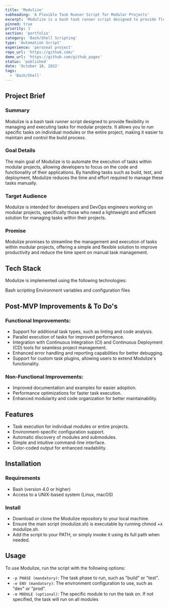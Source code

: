 ```yaml
---
title: 'Modulize'
subheading: 'A Flexible Task Runner Script for Modular Projects'
excerpt: 'Modulize is a bash task runner script designed to provide flexibility in managing and executing tasks for modular projects. It allows you to run specific tasks on individual modules or the entire project, making it easier to maintain and control the build process.'
pinned: true
priority: 3
section: 'portfolio'
category: 'Bash/Shell Scripting'
type: 'Automation Script'
experience: 'personal project'
repo_url: 'https://github.com/'
demo_url: 'https://github.com/github_pages'
status: 'published'
date: 'October 10, 2022'
tags:
  - 'Bash/Shell'
---
```


## Project Brief

### Summary

Modulize is a bash task runner script designed to provide flexibility in managing and executing tasks for modular projects. It allows you to run specific tasks on individual modules or the entire project, making it easier to maintain and control the build process.

### Goal Details

The main goal of Modulize is to automate the execution of tasks within modular projects, allowing developers to focus on the code and functionality of their applications. By handling tasks such as build, test, and deployment, Modulize reduces the time and effort required to manage these tasks manually.

### Target Audience

Modulize is intended for developers and DevOps engineers working on modular projects, specifically those who need a lightweight and efficient solution for managing tasks within their projects.

### Promise

Modulize promises to streamline the management and execution of tasks within modular projects, offering a simple and flexible solution to improve productivity and reduce the time spent on manual task management.

## Tech Stack

Modulize is implemented using the following technologies:

Bash scripting
Environment variables and configuration files

## Post-MVP Improvements & To Do's

### Functional Improvements:

- Support for additional task types, such as linting and code analysis.
- Parallel execution of tasks for improved performance.
- Integration with Continuous Integration (CI) and Continuous Deployment (CD) tools for seamless project management.
- Enhanced error handling and reporting capabilities for better debugging.
- Support for custom task plugins, allowing users to extend Modulize's functionality.

### Non-Functional Improvements:

- Improved documentation and examples for easier adoption.
- Performance optimizations for faster task execution.
- Enhanced modularity and code organization for better maintainability.

## Features

- Task execution for individual modules or entire projects.
- Environment-specific configuration support.
- Automatic discovery of modules and submodules.
- Simple and intuitive command-line interface.
- Color-coded output for enhanced readability.

## Installation

### Requirements

- Bash (version 4.0 or higher)
- Access to a UNIX-based system (Linux, macOS)

### Install

- Download or clone the Modulize repository to your local machine.
- Ensure the main script (modulize.sh) is executable by running chmod +x modulize.sh.
- Add the script to your PATH, or simply invoke it using its full path when needed.

## Usage

To use Modulize, run the script with the following options:

- `-p PHASE (mandatory)`: The task phase to run, such as "build" or "test".
- `-e ENV (mandatory)`: The environment configuration to use, such as "dev" or "prod".
- `-m MODULE (optional)`: The specific module to run the task on. If not specified, the task will run on all modules

